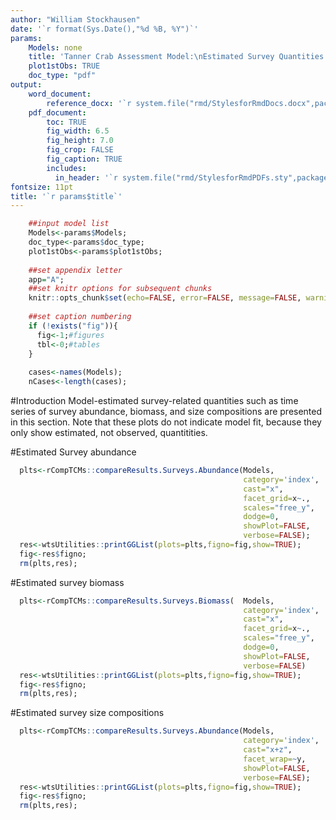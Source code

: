```yaml
---
author: "William Stockhausen"
date: '`r format(Sys.Date(),"%d %B, %Y")`'
params: 
    Models: none
    title: 'Tanner Crab Assessment Model:\nEstimated Survey Quantities' 
    plot1stObs: TRUE
    doc_type: "pdf"
output: 
    word_document: 
        reference_docx: '`r system.file("rmd/StylesforRmdDocs.docx",package="wtsUtilities")`'
    pdf_document: 
        toc: TRUE
        fig_width: 6.5
        fig_height: 7.0
        fig_crop: FALSE
        fig_caption: TRUE
        includes:
          in_header: '`r system.file("rmd/StylesforRmdPDFs.sty",package="wtsUtilities")`'
fontsize: 11pt
title: '`r params$title`'
---
```


```r
    ##input model list
    Models<-params$Models;
    doc_type<-params$doc_type;
    plot1stObs<-params$plot1stObs;
    
    ##set appendix letter
    app="A";
    ##set knitr options for subsequent chunks
    knitr::opts_chunk$set(echo=FALSE, error=FALSE, message=FALSE, warning=FALSE, concordance=TRUE, fig.width=6.5, fig.height=3.5, dpi=300)
    
    ##set caption numbering
    if (!exists("fig")){
      fig<-1;#figures
      tbl<-0;#tables
    }
    
    cases<-names(Models);
    nCases<-length(cases);
```

#Introduction
Model-estimated survey-related quantities such as time series of survey abundance, biomass, and size compositions are presented in this section. Note that these plots do not indicate model fit, because they only show estimated, not observed, quantitities.

#Estimated Survey abundance

```r
  plts<-rCompTCMs::compareResults.Surveys.Abundance(Models,
                                                    category='index',
                                                    cast="x",
                                                    facet_grid=x~.,
                                                    scales="free_y",
                                                    dodge=0,
                                                    showPlot=FALSE,
                                                    verbose=FALSE);
  res<-wtsUtilities::printGGList(plots=plts,figno=fig,show=TRUE);
  fig<-res$figno;
  rm(plts,res);
```

#Estimated survey biomass

```r
  plts<-rCompTCMs::compareResults.Surveys.Biomass(  Models,
                                                    category='index',
                                                    cast="x",
                                                    facet_grid=x~.,
                                                    scales="free_y",
                                                    dodge=0,
                                                    showPlot=FALSE,
                                                    verbose=FALSE)
  res<-wtsUtilities::printGGList(plots=plts,figno=fig,show=TRUE);
  fig<-res$figno;
  rm(plts,res);
```

#Estimated survey size compositions

```r
  plts<-rCompTCMs::compareResults.Surveys.Abundance(Models,
                                                    category='index',
                                                    cast="x+z",
                                                    facet_wrap=~y,
                                                    showPlot=FALSE,
                                                    verbose=FALSE);
  res<-wtsUtilities::printGGList(plots=plts,figno=fig,show=TRUE);
  fig<-res$figno;
  rm(plts,res);
```



